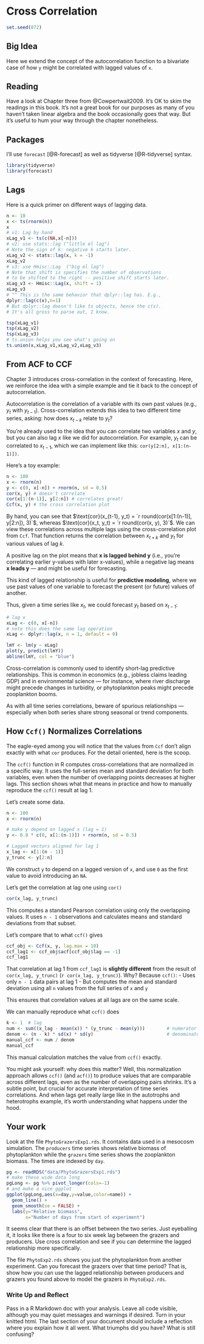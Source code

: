 # Cross Correlation

```r
set.seed(872)
```

## Big Idea
Here we extend the concept of the autocorrelation function to a bivariate case of how `y` might be correlated with lagged values of `x`.

## Reading
Have a look at Chapter three from @Cowpertwait2009. It's OK to skim the readings in this book. It's not a great book for our purposes as many of you haven't taken linear algebra and the book occasionally goes that way. But it's useful to hum your way through the chapter nonetheless.

## Packages
I'll use `forecast` [@R-forecast] as well as tidyverse [@R-tidyverse] syntax. 

```r
library(tidyverse)
library(forecast)
```

## Lags
Here is a quick primer on different ways of lagging data.

```r
n <- 10
x <- ts(rnorm(n))
x
# v1: Lag by hand
xLag_v1 <- ts(c(NA,x[-n]))
# v2: use stats::lag ("little el lag")
# Note the sign of k: negative k starts later.
xLag_v2 <- stats::lag(x, k = -1)
xLag_v2
# v3: use Hmisc::Lag  ("big el lag")
# Note that shift is specifies the number of observations 
# to be shifted to the right -- positive shift starts later.
xLag_v3 <- Hmisc::Lag(x, shift = 1)
xLag_v3
# ^^ This is the same behavior that dplyr::lag has. E.g.,
dplyr::lag(c(x),n=1)
# But dplyr::lag doesn't like ts objects, hence the c(x). 
# It's all gross to parse out, I know.

tsp(xLag_v1)
tsp(xLag_v2)
tsp(xLag_v3)
# ts.union helps you see what's going on
ts.union(x,xLag_v1,xLag_v2,xLag_v3)
```


## From ACF to CCF
Chapter 3 introduces cross-correlation in the context of forecasting. Here, we reinforce the idea with a simple example and tie it back to the concept of autocorrelation.

Autocorrelation is the correlation of a variable with its own past values (e.g., $y_t$ with $y_{t-1}$). Cross-correlation extends this idea to two different time series, asking: how does $x_{t-k}$ relate to $y_t$?

You’re already used to the idea that you can correlate two variables $x$ and $y$, but you can also lag $x$ like we did for autocorrelation. For example, $y_t$ can be correlated to $x_{t-1}$, which we can implement like this: `cor(y[2:n], x[1:(n-1)])`.

Here’s a toy example:

```r
n <- 100
x <- rnorm(n)
y <- c(0, x[-n]) + rnorm(n, sd = 0.5)
cor(x, y) # doesn't correlate
cor(x[1:(n-1)], y[2:n]) # correlates great!
Ccf(x, y) # the cross correlation plot
```

By hand, you can see that $\text{cor}(x_{t-1}, y_t) = `r round(cor(x[1:(n-1)], y[2:n]), 3)`$, whereas $\text{cor}(x_t, y_t) = `r round(cor(x, y), 3)`$. We can view these correlations across multiple lags using the cross-correlation plot from `Ccf`. That function returns the correlation between $x_{t+k}$ and $y_t$ for various values of lag $k$.

A positive lag on the plot means that **x is lagged behind y** (i.e., you're correlating earlier y-values with later x-values), while a negative lag means **x leads y** — and might be useful for forecasting.

This kind of lagged relationship is useful for **predictive modeling**, where we use past values of one variable to forecast the present (or future) values of another.

Thus, given a time series like $x_t$, we could forecast $y_t$ based on $x_{t-1}$:

```r
# lag x
xLag <- c(0, x[-n])
# note this does the same lag operation
xLag <- dplyr::lag(x, n = 1, default = 0)

lmY <- lm(y ~ xLag)
plot(y, predict(lmY))
abline(lmY, col = "blue")
```

Cross-correlation is commonly used to identify short-lag predictive relationships. This is common in economics (e.g., jobless claims leading GDP) and in environmental science — for instance, where river discharge might precede changes in turbidity, or phytoplankton peaks might precede zooplankton booms.

As with all time series correlations, beware of spurious relationships — especially when both series share strong seasonal or trend components.




## How `Ccf()` Normalizes Correlations

The eagle-eyed among you will notice that the values from `Ccf` don't align exactly with what `cor` produces. For the detail oriented, here is the scoop.

The `ccf()` function in R computes cross-correlations that are normalized in a specific way. It uses the full-series mean and standard deviation for both variables, even when the number of overlapping points decreases at higher lags. This section shows what that means in practice and how to manually reproduce the `ccf()` result at lag 1.

Let's create some data.

```r
n <- 100
x <- rnorm(n)

# make y depend on lagged x (lag = 1)
y <- 0.8 * c(0, x[1:(n-1)]) + rnorm(n, sd = 0.5)

# Lagged vectors aligned for lag 1
x_lag <- x[1:(n - 1)]
y_trunc <- y[2:n]
```

We construct `y` to depend on a lagged version of `x`, and use `0` as the first value to avoid introducing an `NA`.

Let's get the correlation at lag one using `cor()`

```r
cor(x_lag, y_trunc)
```

This computes a standard Pearson correlation using only the overlapping values. It uses `n - 1` observations and calculates means and standard deviations from that subset.

Let's compare that to what `ccf()` gives

```r
ccf_obj <- Ccf(x, y, lag.max = 10)
ccf_lag1 <- ccf_obj$acf[ccf_obj$lag == -1]
ccf_lag1
```

That correlation at lag 1 from `ccf_lag1`  is **slightly different** from the result of `cor(x_lag, y_trunc)` (`r cor(x_lag, y_trunc)`). Why? Because `ccf()`:
- Uses only `n - 1` data pairs at lag 1
- But computes the mean and standard deviation using all `n` values from the full series of `x` and `y`

This ensures that correlation values at all lags are on the same scale.

We can manually reproduce what `ccf()` does

```r
k <- 1  # lag
num <- sum((x_lag - mean(x)) * (y_trunc - mean(y)))        # numerator
denom <- (n - k) * sd(x) * sd(y)                           # denominator uses full-series SDs
manual_ccf <- num / denom
manual_ccf
```

This manual calculation matches the value from `ccf()` exactly.

You might ask yourself: why  does this matter? Well, this normalization approach allows `ccf()` (and `acf()`) to produce values that are comparable across different lags, even as the number of overlapping pairs shrinks. It’s a subtle point, but crucial for accurate interpretation of time series correlations. And when lags get really large like in the autotrophs and heterotrophs example, it's worth understanding what happens under the hood.

## Your work
Look at the file `PhytoGrazersExp1.rds`. It contains data used in a mesocosm simulation. The `producers` time series shows relative biomass of phytoplankton while the `grazers` time series shows the zooplankton biomass. The times are indexed by `day`. 

```r
pg <- readRDS("data/PhytoGrazersExp1.rds")
# make these wide data long
pgLong <- pg %>% pivot_longer(cols=-1)
# and make a nice ggplot
ggplot(pgLong,aes(x=day,y=value,color=name)) +
  geom_line() +
  geom_smooth(se = FALSE) +
  labs(y="Relative biomass",
       x="Number of days from start of experiment")
```

It seems clear that there is an offset between the two series. Just eyeballing it, it looks like there is a four to six week lag between the grazers and producers. Use cross correlation and see if you can determine the lagged relationship more specifically. 

The file `PhytoExp2.rds` shows you just the phytoplankton from another experiment. Can you forecast the grazers over that time period? That is, show how you can use the lagged relationship between producers and grazers you found above to model the grazers in `PhytoExp2.rds`.


### Write Up and Reflect
Pass in a R Markdown doc with your analysis. Leave all code visible, although you may quiet messages and warnings if desired. Turn in your knitted html. The last section of your document should include a reflection where you explain how it all went. What triumphs did you have? What is still confusing?

